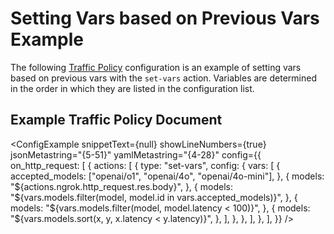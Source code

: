 
# Setting Vars based on Previous Vars Example

The following [Traffic Policy](/docs/traffic-policy/) configuration is an example of setting vars based on previous vars with the `set-vars` action.
Variables are determined in the order in which they are listed in the configuration list.

## Example Traffic Policy Document

<ConfigExample
	snippetText={null}
	showLineNumbers={true}
	jsonMetastring="{5-51}"
	yamlMetastring="{4-28}"
	config={{
		on_http_request: [
			{
				actions: [
					{
						type: "set-vars",
						config: {
							vars: [
								{
									accepted_models: ["openai/o1", "openai/4o", "openai/4o-mini"],
								},
								{
									models: "${actions.ngrok.http_request.res.body}",
								},
								{
									models:
										"${vars.models.filter(model, model.id in vars.accepted_models)}",
								},
								{
									models: "${vars.models.filter(model, model.latency < 100)}",
								},
								{
									models: "${vars.models.sort(x, y, x.latency < y.latency)}",
								},
							],
						},
					},
				],
			},
		],
	}}
/>

